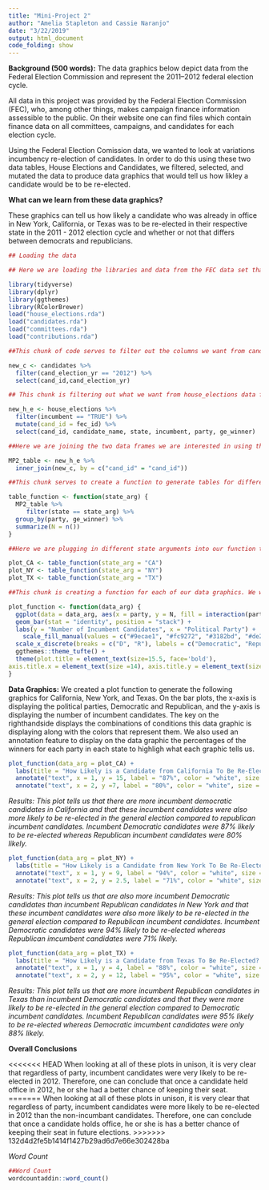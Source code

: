 ```yaml
---
title: "Mini-Project 2"
author: "Amelia Stapleton and Cassie Naranjo"
date: "3/22/2019"
output: html_document
code_folding: show
---
```


**Background (500 words):**
The data graphics below depict data from the Federal Election Commission and represent the 2011–2012 federal election cycle. 

All data in this project was provided by the Federal Election Commission (FEC), who, among other things, makes campaign finance information assessible to the public. On their website one can find files which contain finance data on all committees, campaigns, and candidates for each election cycle. 

Using the Federal Election Comission data, we wanted to look at variations incumbency re-election of candidates. In order to do this using these two data tables, House Elections and Candidates, we filtered, selected, and mutated the data to produce data graphics that would tell us how likley a candidate would be to be re-elected.

**What can we learn from these data graphics?**

These graphics can tell us how likely a candidate who was already in office in New York, California, or Texas was to be re-elected in their respective state in the 2011 - 2012 election cycle and whether or not that differs between democrats and republicians.


```r
## Loading the data

## Here we are loading the libraries and data from the FEC data set that we need to create our data graphic. We will use the tidyverse ggplot features, dplyr features to wrangle the data, ggthemes to make our graphic more aestheically pleasing, and RColorBrewer to load in specific colors into our graphic.

library(tidyverse)
library(dplyr)
library(ggthemes)
library(RColorBrewer)
load("house_elections.rda")
load("candidates.rda")
load("committees.rda")
load("contributions.rda")
```

```r
##This chunk of code serves to filter out the columns we want from candidates data set. We only want to look at the year 2012 so we are filtering out all the other years and we also need to select for the cand_id in order to create a common variable between this and another data set.

new_c <- candidates %>%
  filter(cand_election_yr == "2012") %>%
  select(cand_id,cand_election_yr)
```

```r
## This chunk is filtering out what we want from house_elections data frame. We are only interested in the incumbent = TRUE data, along with the candidate_name, states, party, and whetehr or not the candidate was re-elected. We also needed to mutate cand_id to equal fec_id to create a common variable in order to join the datasets.

new_h_e <- house_elections %>%
  filter(incumbent == "TRUE") %>%
  mutate(cand_id = fec_id) %>%
  select(cand_id, candidate_name, state, incumbent, party, ge_winner)
```

```r
##Here we are joining the two data frames we are interested in using the common variable of cand_id.

MP2_table <- new_h_e %>%
  inner_join(new_c, by = c("cand_id" = "cand_id"))
```

```r
##This chunk serves to create a function to generate tables for different states that will summarize the amount of candidates who were re-elected and who make up each party.

table_function <- function(state_arg) {
  MP2_table %>%
     filter(state == state_arg) %>%
  group_by(party, ge_winner) %>%
  summarize(N = n())
}
```

```r
##Here we are plugging in different state arguments into our function to generate plots for each state.

plot_CA <- table_function(state_arg = "CA")
plot_NY <- table_function(state_arg = "NY")
plot_TX <- table_function(state_arg = "TX")
```

```r
##This chunk is creating a function for each of our data graphics. We wanted to make a stacker bar graphic and have different colors represent democratic winners and losers as well as republican winners and losers.

plot_function <- function(data_arg) {
  ggplot(data = data_arg, aes(x = party, y = N, fill = interaction(party, ge_winner))) +
  geom_bar(stat = "identity", position = "stack") +
  labs(y = "Number of Incumbent Candidates", x = "Political Party") +
    scale_fill_manual(values = c("#9ecae1", "#fc9272", "#3182bd", "#de2d26"), name = "Condition", labels = c("Democratic Nonwinner", "Republican Nonwinner", "Democratic Winner", "Republican Winner"))+
  scale_x_discrete(breaks = c("D", "R"), labels = c("Democratic", "Republican")) +
  ggthemes::theme_tufte() +
  theme(plot.title = element_text(size=15.5, face='bold'),
axis.title.x = element_text(size =14), axis.title.y = element_text(size = 14), axis.ticks.length = (unit(.20, "cm")))
}

```

**Data Graphics:**
We created a plot function to generate the following graphics for California, New York, and Texas. On the bar plots, the x-axis is displaying the political parties, Democratic and Republican, and the y-axis is displaying the number of incumbent candidates. The key on the righthandside displays the combinations of conditions this data graphic is displaying along with the colors that represent them. We also used an annotation feature to display on the data graphic the percentages of the winners for each party in each state to highligh what each graphic tells us.

```r
plot_function(data_arg = plot_CA) +
  labs(title = "How Likely is a Candidate from California To Be Re-Elected? (2012)") +
  annotate("text", x = 1, y = 15, label = "87%", color = "white", size = 8, fontface = 'bold') +
  annotate("text", x = 2, y =7, label = "80%", color = "white", size = 8, fontface = 'bold')
```


*Results: This plot tells us that there are more incumbent democratic candidates in California and that these incumbent candidates were also more likely to be re-elected in the general election compared to republican incumbent candidates. Incumbent Democratic candidates were 87% likely to be re-elected whereas Republican incumbent candidates were 80% likely.*

```r
plot_function(data_arg = plot_NY) +
  labs(title = "How Likely is a Candidate from New York To Be Re-Elected? (2012)") +
  annotate("text", x = 1, y = 9, label = "94%", color = "white", size = 8, fontface = 'bold') +
  annotate("text", x = 2, y = 2.5, label = "71%", color = "white", size = 8, fontface = 'bold')
```


*Results: This plot tells us that are also more incumbent Democratic candidates than incumbent Republican candidates in New York and that these incumbent candidates were also more likely to be re-elected in the general election compared to Republican incumbent candidates. Incumbent Democratic candidates were 94% likely to be re-elected whereas Republican imcumbent candidates were 71% likely.*

```r
plot_function(data_arg = plot_TX) +
  labs(title = "How Likely is a Candidate from Texas To Be Re-Elected? (2012)") +
  annotate("text", x = 1, y = 4, label = "88%", color = "white", size = 8, fontface = 'bold') +
  annotate("text", x = 2, y = 12, label = "95%", color = "white", size = 8, fontface = 'bold')
```


*Results: This plot tells us that are more incumbent Republican candidates in Texas than incumbent Democratic candidates and that they were more likely to be re-elected in the general election compared to Democratic incumbent candidates. Incumbent Republican candidates were 95% likely to be re-elected whereas Democratic imcumbent candidates were only 88% likely.*

**Overall Conclusions**

<<<<<<< HEAD
When looking at all of these plots in unison, it is very clear that regardless of party, incumbent candidates were very likely to be re-elected in 2012. Therefore, one can conclude that once a candidate held office in 2012, he or she had a better chance of keeping their seat.
=======
When looking at all of these plots in unison, it is very clear that regardless of party, incumbent candidates were more likely to be re-elected in 2012 than the non-incumbant candidates. Therefore, one can conclude that once a candidate holds office, he or she is has a better chance of keeping their seat in future elections.
>>>>>>> 132d4d2fe5b1414f1427b29ad6d7e66e302428ba

*Word Count*
```r
##Word Count
wordcountaddin::word_count()
```

